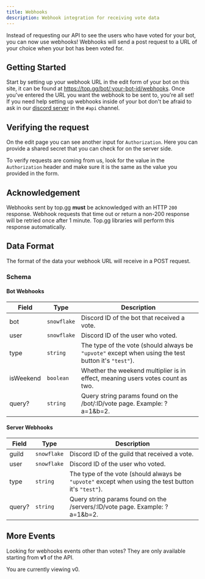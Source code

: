 ```yaml
---
title: Webhooks
description: Webhook integration for receiving vote data
---
```


Instead of requesting our API to see the users who have voted for your bot, you can now use webhooks! Webhooks will send a post request to a URL of your choice when your bot has been voted for.

## Getting Started

Start by setting up your webhook URL in the edit form of your bot on this site, it can be found at https://top.gg/bot/:your-bot-id/webhooks. Once you've entered the URL you want the webhook to be sent to, you're all set! If you need help setting up webhooks inside of your bot don't be afraid to ask in our [discord server](https://discord.gg/dbl) in the `#api` channel.

## Verifying the request

On the edit page you can see another input for `Authorization`. Here you can provide a shared secret that you can check for on the server side.

To verify requests are coming from us, look for the value in the `Authorization` header and make sure it is the same as the value you provided in the form.

## Acknowledgement

Webhooks sent by top.gg **must** be acknowledged with an HTTP `200` response. Webhook requests that time out or return a non-200 response will be retried once after 1 minute. Top.gg libraries will perform this response automatically.

## Data Format

The format of the data your webhook URL will receive in a POST request.

### Schema
#### Bot Webhooks
| Field     | Type        | Description                                                                                         |
| --------- | ----------- | --------------------------------------------------------------------------------------------------- |
| bot       | `snowflake` | Discord ID of the bot that received a vote.                                                         |
| user      | `snowflake` | Discord ID of the user who voted.                                                                   |
| type      | `string`    | The type of the vote (should always be `"upvote"` except when using the test button it's `"test"`). |
| isWeekend | `boolean`   | Whether the weekend multiplier is in effect, meaning users votes count as two.                      |
| query?    | `string`    | Query string params found on the /bot/:ID/vote page. Example: ?a=1&b=2.                             |

#### Server Webhooks
| Field     | Type        | Description                                                                                         |
| --------- | ----------- | --------------------------------------------------------------------------------------------------- |
| guild     | `snowflake` | Discord ID of the guild that received a vote.                                                       |
| user      | `snowflake` | Discord ID of the user who voted.                                                                   |
| type      | `string`    | The type of the vote (should always be `"upvote"` except when using the test button it's `"test"`). |
| query?    | `string`    | Query string params found on the /servers/:ID/vote page. Example: ?a=1&b=2.                         |
## More Events

Looking for webhooks events other than votes? They are only available starting from **v1** of the API.

<footer className="text-tertiary">You are currently viewing v0.</footer>
